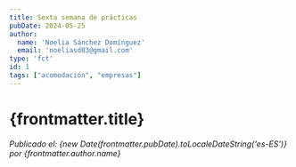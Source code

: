 ```yaml
---
title: Sexta semana de prácticas
pubDate: 2024-05-25
author: 
  name: 'Noelia Sánchez Domínguez'
  email: 'noeliasd03@gmail.com'
type: 'fct'
id: 1
tags: ["acomodación", "empresas"]
---
```

# {frontmatter.title}
*Publicado el: {new Date(frontmatter.pubDate).toLocaleDateString('es-ES')} por {frontmatter.author.name}*